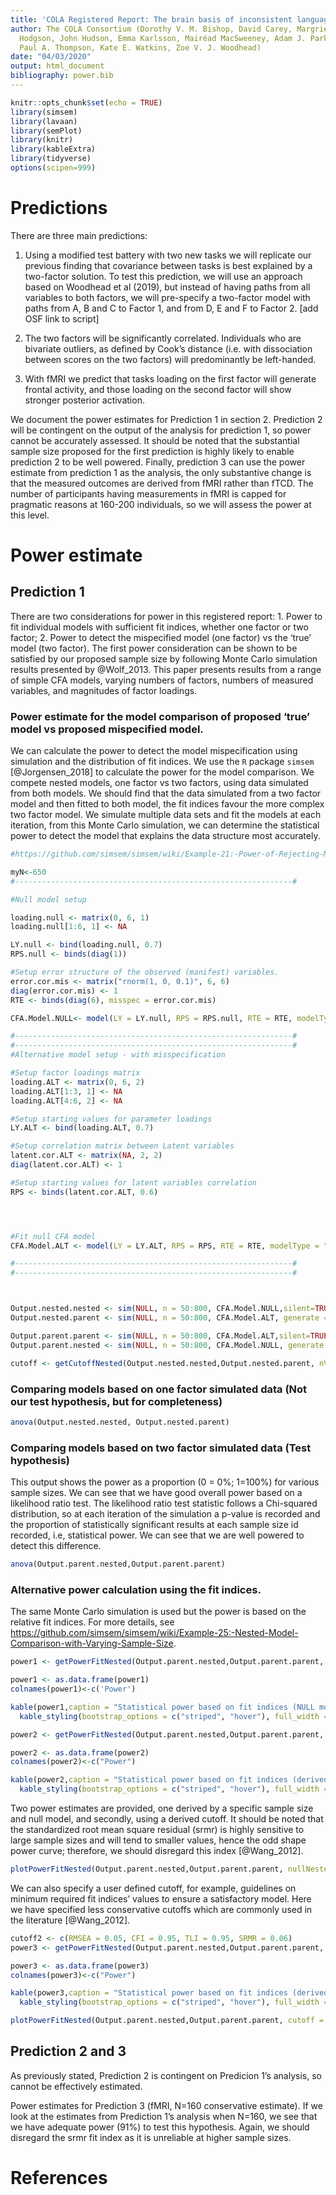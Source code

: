 ```yaml
---
title: 'COLA Registered Report: The brain basis of inconsistent language lateralisation (POWER ANALYSIS)'
author: The COLA Consortium (Dorothy V. M. Bishop, David Carey, Margriet Groen, Jessica
  Hodgson, John Hudson, Emma Karlsson, Mairéad MacSweeney, Adam J. Parker, Nuala Simpson,
  Paul A. Thompson, Kate E. Watkins, Zoe V. J. Woodhead)
date: "04/03/2020"
output: html_document
bibliography: power.bib
---
```


```r
knitr::opts_chunk$set(echo = TRUE)
library(simsem)
library(lavaan)
library(semPlot)
library(knitr)
library(kableExtra)
library(tidyverse)
options(scipen=999)

```

# Predictions

There are three main predictions:

1. Using a modified test battery with two new tasks we will replicate our previous finding that covariance between tasks is best explained by a two-factor solution. To test this prediction, we will use an approach based on Woodhead et al (2019), but instead of having paths from all variables to both factors, we will pre-specify a two-factor model with paths from A, B and C to Factor 1, and from D, E and F to Factor 2. [add OSF link to script]
 
2. The two factors will be significantly correlated. Individuals who are bivariate outliers, as defined by Cook's distance (i.e. with dissociation between scores on the two factors) will predominantly be left-handed.
 
3. With fMRI we predict that tasks loading on the first factor will generate frontal activity, and those loading on the second factor will show stronger posterior activation.

We document the power estimates for Prediction 1 in section 2. Prediction 2 will be contingent on the output of the analysis for prediction 1, so power cannot be accurately assessed. It should be noted that the substantial sample size proposed for the first prediction is highly likely to enable prediction 2 to be well powered. Finally, prediction 3 can use the power estimate from prediction 1 as the analysis, the only substantive change is that the measured outcomes are derived from fMRI rather than fTCD. The number of participants having measurements in fMRI is capped for pragmatic reasons at 160-200 individuals, so we will assess the power at this level.  

# Power estimate 

## Prediction 1

There are two considerations for power in this registered report: 1. Power to fit individual models with sufficient fit indices, whether one factor or two factor; 2. Power to detect the mispecified model (one factor) vs the 'true' model (two factor). The first power consideration can be shown to be satisfied by our proposed sample size by following Monte Carlo simulation results presented by @Wolf_2013. This paper presents results from a range of simple CFA models, varying numbers of factors, numbers of measured variables, and magnitudes of factor loadings.


### Power estimate for the model comparison of proposed 'true' model vs proposed mispecified model.

We can calculate the power to detect the model mispecification using simulation and the distribution of fit indices. We use the `R` package `simsem` [@Jorgensen_2018] to calculate the power for the model comparison. We compete nested models, one factor vs two factors, using data simulated from both models. We should find that the data simulated from a two factor model and then fitted to both model, the fit indices favour the more complex two factor model. We simulate multiple data sets and fit the models at each iteration, from this Monte Carlo simulation, we can determine the statistical power to detect the model that explains the data structure most accurately.   


```r
#https://github.com/simsem/simsem/wiki/Example-21:-Power-of-Rejecting-Misspecified-Models-with-Varying-Sample-Size

myN<-650
#--------------------------------------------------------------#

#Null model setup 

loading.null <- matrix(0, 6, 1)
loading.null[1:6, 1] <- NA

LY.null <- bind(loading.null, 0.7)
RPS.null <- binds(diag(1))

#Setup error structure of the observed (manifest) variables.
error.cor.mis <- matrix("rnorm(1, 0, 0.1)", 6, 6)
diag(error.cor.mis) <- 1
RTE <- binds(diag(6), misspec = error.cor.mis)

CFA.Model.NULL<- model(LY = LY.null, RPS = RPS.null, RTE = RTE, modelType="CFA")

#--------------------------------------------------------------#
#--------------------------------------------------------------#
#Alternative model setup - with misspecification

#Setup factor loadings matrix
loading.ALT <- matrix(0, 6, 2)
loading.ALT[1:3, 1] <- NA
loading.ALT[4:6, 2] <- NA

#Setup starting values for parameter loadings
LY.ALT <- bind(loading.ALT, 0.7)

#Setup correlation matrix between Latent variables
latent.cor.ALT <- matrix(NA, 2, 2)
diag(latent.cor.ALT) <- 1

#Setup starting values for latent variables correlation
RPS <- binds(latent.cor.ALT, 0.6)




#Fit null CFA model
CFA.Model.ALT <- model(LY = LY.ALT, RPS = RPS, RTE = RTE, modelType = "CFA")

#--------------------------------------------------------------#
#--------------------------------------------------------------#



Output.nested.nested <- sim(NULL, n = 50:800, CFA.Model.NULL,silent=TRUE)
Output.nested.parent <- sim(NULL, n = 50:800, CFA.Model.ALT, generate = CFA.Model.NULL,silent=TRUE)

Output.parent.parent <- sim(NULL, n = 50:800, CFA.Model.ALT,silent=TRUE)
Output.parent.nested <- sim(NULL, n = 50:800, CFA.Model.NULL, generate = CFA.Model.ALT,silent=TRUE)

cutoff <- getCutoffNested(Output.nested.nested,Output.nested.parent, nVal = myN)

```

### Comparing models based on one factor simulated data (Not our test hypothesis, but for completeness)

```r
anova(Output.nested.nested, Output.nested.parent)
```

### Comparing models based on two factor simulated data (Test hypothesis)

This output shows the power as a proportion (0 = 0%; 1=100%) for various sample sizes. We can see that we have good overall power based on a likelihood ratio test. The likelihood ratio test statistic follows a Chi-squared distribution, so at each iteration of the simulation a p-value is recorded and the proportion of statistically significant results at each sample size id recorded, i.e, statistical power. We can see that we are well powered to detect this difference. 

```r
anova(Output.parent.nested,Output.parent.parent)
```

### Alternative power calculation using the fit indices.

The same Monte Carlo simulation is used but the power is based on the relative fit indices. For more details, see [https://github.com/simsem/simsem/wiki/Example-25:-Nested-Model-Comparison-with-Varying-Sample-Size](https://github.com/simsem/simsem/wiki/Example-25:-Nested-Model-Comparison-with-Varying-Sample-Size).

```r

power1 <- getPowerFitNested(Output.parent.nested,Output.parent.parent, nullNested=Output.nested.nested, nullParent=Output.nested.parent, alpha = 0.05, nVal = myN)

power1 <- as.data.frame(power1)
colnames(power1)<-c('Power')

kable(power1,caption = "Statistical power based on fit indices (NULL model defined at fixed sample size)")%>%
  kable_styling(bootstrap_options = c("striped", "hover"), full_width = F)
```

```r

power2 <- getPowerFitNested(Output.parent.nested,Output.parent.parent, cutoff = cutoff, nVal = myN)

power2 <- as.data.frame(power2)
colnames(power2)<-c("Power")

kable(power2,caption = "Statistical power based on fit indices (derived cutoff)")%>%
  kable_styling(bootstrap_options = c("striped", "hover"), full_width = F)
```

Two power estimates are provided, one derived by a specific sample size and null model, and secondly, using a derived cutoff. It should be noted that the standardized root mean square residual (srmr) is highly sensitive to large sample sizes and will tend to smaller values, hence the odd shape power curve; therefore, we should disregard this index [@Wang_2012].

```r

plotPowerFitNested(Output.parent.nested,Output.parent.parent, nullNested=Output.nested.nested, nullParent=Output.nested.parent, alpha = 0.05)

```

We can also specify a user defined cutoff, for example, guidelines on minimum required fit indices' values to ensure a satisfactory model. Here we have specified less conservative cutoffs which are commonly used in the literature [@Wang_2012].

```r

cutoff2 <- c(RMSEA = 0.05, CFI = 0.95, TLI = 0.95, SRMR = 0.06)
power3 <- getPowerFitNested(Output.parent.nested,Output.parent.parent, cutoff = cutoff2, nVal = myN)

power3 <- as.data.frame(power3)
colnames(power3)<-c("Power")

kable(power3,caption = "Statistical power based on fit indices (derived cutoff)")%>%
  kable_styling(bootstrap_options = c("striped", "hover"), full_width = F)

```

```r

plotPowerFitNested(Output.parent.nested,Output.parent.parent, cutoff = cutoff2)
```

## Prediction 2 and 3

As previously stated, Prediction 2 is contingent on Predicion 1's analysis, so cannot be effectively estimated. 

Power estimates for Prediction 3 (fMRI, N=160 conservative estimate). If we look at the estimates from Prediction 1's analysis when N=160, we see that we have adequate power (91%) to test this hypothesis. Again, we should disregard the srmr fit index as it is unreliable at higher sample sizes.

# References


